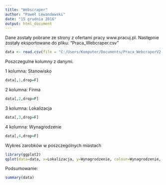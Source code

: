 ---
title: "Webscraper"
author: "Paweł Lewandowski"
date: "15 grudnia 2016"
output: html_document
---
Dane zostały pobrane ze strony z ofertami pracy www.pracuj.pl. Następnie zostały eksportowane do pliku: "Praca_Webcraper.csv"


```{r}
data <- read.csv(file = "C:/Users/Komputer/Documents/Praca_WebcraperV2.csv")
```
Poszczegulne kolumny z danymi.

1 kolumna: Stanowisko
```{r}
data[,1,drop=F]
```

2 kolumna: Firma
```{r}
data[,2,drop=F]
```

3 kolumna: Lokalizacja
```{r}
data[,3,drop=F]
```

4 kolumna: Wynagrodzenie
```{r}
data[,4,drop=F]
```
Wykres zarobków w poszczególnych miastach
```{r fig.width=12, fig.height=6}
library(ggplot2)
qplot(data=data, x=Lokalizacja, y=Wynagrodzenie, colour=Wynagrodzenie, size=I(4))
```
Podsumowanie:
```{r}
summary(data)
```

